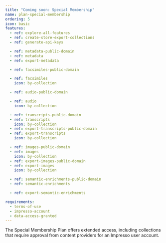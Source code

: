```yaml
---
title: "Coming soon: Special Membership"
name: plan-special-membership
ordering: 5
icon: basic
features:
  - ref: explore-all-features
  - ref: create-store-export-collections
  - ref: generate-api-keys

  - ref: metadata-public-domain
  - ref: metadata
  - ref: export-metadata

  - ref: facsimiles-public-domain

  - ref: facsimiles
    icon: by-collection

  - ref: audio-public-domain

  - ref: audio
    icon: by-collection

  - ref: transcripts-public-domain
  - ref: transcripts
    icon: by-collection
  - ref: export-transcripts-public-domain
  - ref: export-transcripts
    icon: by-collection

  - ref: images-public-domain
  - ref: images
    icon: by-collection
  - ref: export-images-public-domain
  - ref: export-images
    icon: by-collection

  - ref: semantic-enrichments-public-domain
  - ref: semantic-enrichments

  - ref: export-semantic-enrichments

requirements:
  - terms-of-use
  - impresso-account
  - data-access-granted
---
```


The Special Membership Plan offers extended access, including collections that require approval from content providers for an Impresso user account.
